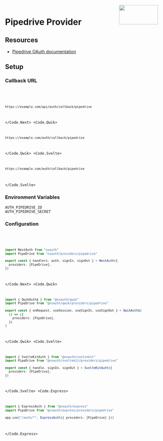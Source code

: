 
<img align="right" src="/img/providers/pipedrive.svg" height="64" width="128" />

# Pipedrive Provider

## Resources

- [Pipedrive OAuth documentation](https://pipedrive.readme.io/docs/marketplace-oauth-authorization)

## Setup

### Callback URL

<Code>
  <Code.Next>

```bash
https://example.com/api/auth/callback/pipedrive
```

  </Code.Next>
  <Code.Qwik>

```bash
https://example.com/auth/callback/pipedrive
```

  </Code.Qwik>
  <Code.Svelte>

```bash
https://example.com/auth/callback/pipedrive
```

  </Code.Svelte>
</Code>

### Environment Variables

```
AUTH_PIPEDRIVE_ID
AUTH_PIPEDRIVE_SECRET
```

### Configuration

<Code>
  <Code.Next>

```ts filename="/auth.ts"
import NextAuth from "nxauth"
import PipeDrive from "nxauth/providers/pipedrive"

export const { handlers, auth, signIn, signOut } = NextAuth({
  providers: [PipeDrive],
})
```

  </Code.Next>
  <Code.Qwik>
  
```ts filename="/src/routes/plugin@nxauth.ts"
import { QwikAuth$ } from "@nxauth/qwik"
import PipeDrive from "@nxauth/qwik/providers/pipedrive"

export const { onRequest, useSession, useSignIn, useSignOut } = QwikAuth$(
  () => ({
    providers: [PipeDrive],
  })
)
```

  </Code.Qwik>
  <Code.Svelte>

```ts filename="/src/auth.ts"
import { SvelteKitAuth } from "@nxauth/sveltekit"
import PipeDrive from "@nxauth/sveltekit/providers/pipedrive"

export const { handle, signIn, signOut } = SvelteKitAuth({
  providers: [PipeDrive],
})
```

  </Code.Svelte>
  <Code.Express>

```ts filename="/src/app.ts"
import { ExpressAuth } from "@nxauth/express"
import PipeDrive from "@nxauth/express/providers/pipedrive"

app.use("/auth/*", ExpressAuth({ providers: [PipeDrive] }))
```

  </Code.Express>
</Code>
